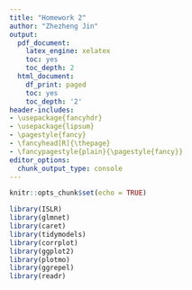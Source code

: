 ```yaml
---
title: "Homework 2"
author: "Zhezheng Jin"
output:
  pdf_document:
    latex_engine: xelatex
    toc: yes
    toc_depth: 2
  html_document:
    df_print: paged
    toc: yes
    toc_depth: '2'
header-includes:
- \usepackage{fancyhdr}
- \usepackage{lipsum}
- \pagestyle{fancy}
- \fancyhead[R]{\thepage}
- \fancypagestyle{plain}{\pagestyle{fancy}}
editor_options: 
  chunk_output_type: console
--- 
```


\newpage

```r
knitr::opts_chunk$set(echo = TRUE)
```

```r
library(ISLR)
library(glmnet)
library(caret)
library(tidymodels)
library(corrplot)
library(ggplot2)
library(plotmo)
library(ggrepel)
library(readr)
```


